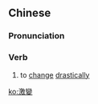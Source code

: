 ==Chinese==
{{zh-forms|s=激变}}

===Pronunciation===
{{zh-pron
|m=jībiàn
|c=gik1 bin3
|mn=kek-piàn
|cat=v
}}

===Verb===
{{zh-verb}}

# to [[change]] [[drastically]]

[[ko:激變]]